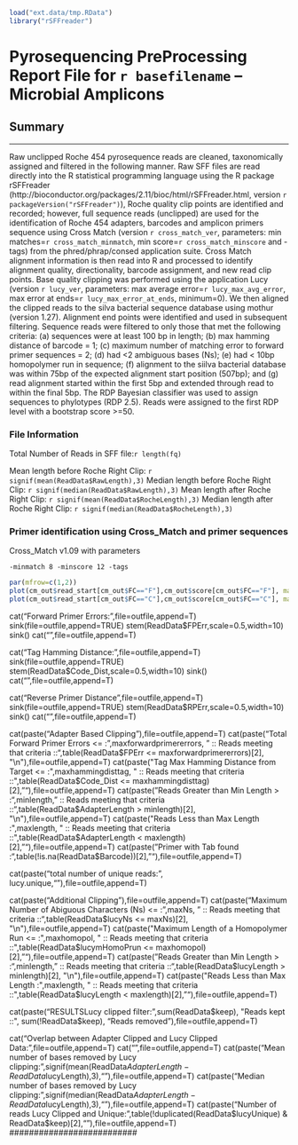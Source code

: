 ```r
load("ext.data/tmp.RData")
library("rSFFreader")
```

Pyrosequencing PreProcessing Report File for `r basefilename`  -- Microbial Amplicons
========================================================

Summary
--------------------------------------------------------
--------------------------------------------------------

Raw unclipped Roche 454 pyrosequence reads are cleaned, taxonomically assigned and filtered in
the following manner. Raw SFF files are read directly into the R statistical programming
language using the R package rSFFreader (http://bioconductor.org/packages/2.11/bioc/html/rSFFreader.html, version `r packageVersion("rSFFreader")`), Roche quality clip points are identified and recorded; however, full sequence
reads (unclipped) are used for the identification of Roche 454 adapters, barcodes and amplicon
primers sequence using Cross Match (version `r cross_match_ver`, parameters: min matches=`r cross_match_minmatch`, min
score=`r cross_match_minscore` and -tags) from the phred/phrap/consed application suite. Cross Match alignment information
is then read into R and processed to identify alignment quality, directionality, barcode
assignment, and new read clip points. Base quality clipping was performed using the application
Lucy (version `r lucy_ver`, parameters: max average error=`r lucy_max_avg_error`, max error at ends=`r lucy_max_error_at_ends`, minimum=0). 
We then aligned the clipped reads to the silva bacterial sequence database using mothur (version
1.27). Alignment end points were identified and used in subsequent filtering. Sequence reads
were filtered to only those that met the following criteria: (a) sequences were at least 100 bp in
length; (b) max hamming distance of barcode = 1; (c) maximum number of matching error to
forward primer sequences = 2; (d) had <2 ambiguous bases (Ns); (e) had < 10bp homopolymer
run in sequence; (f) alignment to the siilva bacterial database was within 75bp of the expected
alignment start position (507bp); and (g) read alignment started within the first 5bp and
extended through read to within the final 5bp. The RDP Bayesian classifier was used to assign
sequences to phylotypes (RDP 2.5). Reads were assigned to the first RDP level with a bootstrap
score >=50.

### File Information

Total Number of Reads in SFF file:`r length(fq)`

Mean length before Roche Right Clip: `r signif(mean(ReadData$RawLength),3)`
Median length before Roche Right Clip: `r signif(median(ReadData$RawLength),3)`
Mean length after Roche Right Clip: `r signif(mean(ReadData$RocheLength),3)`
Median length after Roche Right Clip: `r signif(median(ReadData$RocheLength),3)`


### Primer identification using Cross_Match and primer sequences
Cross_Match v1.09 with parameters
```
-minmatch 8 -minscore 12 -tags
```

```r
par(mfrow=c(1,2))
plot(cm_out$read_start[cm_out$FC=="F"],cm_out$score[cm_out$FC=="F"], main="Foward Match",xlab="basepair position",ylab="score")
plot(cm_out$read_start[cm_out$FC=="C"],cm_out$score[cm_out$FC=="C"], main="Reverse Match", ylab="basepair position",ylab="score")
```

cat("Forward Primer Errors:\n",file=outfile,append=T)
sink(file=outfile,append=TRUE)
stem(ReadData$FPErr,scale=0.5,width=10)
sink()
cat("\n",file=outfile,append=T)

cat("Tag Hamming Distance:\n",file=outfile,append=T)
sink(file=outfile,append=TRUE)
stem(ReadData$Code_Dist,scale=0.5,width=10)
sink()
cat("\n",file=outfile,append=T)


cat("Reverse Primer Distance\n",file=outfile,append=T)
sink(file=outfile,append=TRUE)
stem(ReadData$RPErr,scale=0.5,width=10)
sink()
cat("\n",file=outfile,append=T)

cat(paste("Adapter Based Clipping\n"),file=outfile,append=T)
cat(paste("Total Forward Primer Errors <= :",maxforwardprimererrors, " :: Reads meeting that criteria ::",table(ReadData$FPErr <= maxforwardprimererrors)[2], "\n"),file=outfile,append=T)
cat(paste("Tag Max Hamming Distance from Target <= :",maxhammingdisttag, " :: Reads meeting that criteria ::",table(ReadData$Code_Dist <= maxhammingdisttag)[2], "\n"),file=outfile,append=T)
cat(paste("Reads Greater than Min Length > :",minlength, " :: Reads meeting that criteria ::",table(ReadData$AdapterLength > minlength)[2], "\n"),file=outfile,append=T)
cat(paste("Reads Less than Max Length :",maxlength, " :: Reads meeting that criteria ::",table(ReadData$AdapterLength < maxlength)[2], "\n"),file=outfile,append=T)
cat(paste("Primer with Tab found :",table(!is.na(ReadData$Barcode))[2], "\n"),file=outfile,append=T)


cat(paste("total number of unique reads:", lucy.unique,"\n"),file=outfile,append=T)

cat(paste("\nLucy Additional Clipping\n"),file=outfile,append=T)
cat(paste("Maximum Number of Abiguous Characters (Ns) <= :",maxNs, " :: Reads meeting that criteria ::",table(ReadData$lucyNs <= maxNs)[2], "\n"),file=outfile,append=T)
cat(paste("Maximum Length of a Homopolymer Run <= :",maxhomopol, " :: Reads meeting that criteria ::",table(ReadData$lucymHomoPrun <= maxhomopol)[2], "\n"),file=outfile,append=T)
cat(paste("Reads Greater than Min Length > :",minlength, " :: Reads meeting that criteria ::",table(ReadData$lucyLength > minlength)[2], "\n"),file=outfile,append=T)
cat(paste("Reads Less than Max Length :",maxlength, " :: Reads meeting that criteria ::",table(ReadData$lucyLength < maxlength)[2], "\n"),file=outfile,append=T)

cat(paste("RESULTS\nAdditional Lucy clipped filter: ",sum(ReadData$keep), "Reads kept ::", sum(!ReadData$keep), "Reads removed\n"),file=outfile,append=T)

###########################
cat("Overlap between Adapter Clipped and Lucy Clipped Data:\n",file=outfile,append=T)
cat("\n",file=outfile,append=T)
cat(paste("Mean number of bases removed by Lucy clipping:",signif(mean(ReadData$AdapterLength-ReadData$lucyLength),3),"\n"),file=outfile,append=T)
cat(paste("Median number of bases removed by Lucy clipping:",signif(median(ReadData$AdapterLength-ReadData$lucyLength),3),"\n"),file=outfile,append=T)
cat(paste("Number of reads Lucy    Clipped and Unique:",table(!duplicated(ReadData$lucyUnique) & ReadData$keep)[2],"\n"),file=outfile,append=T)
##########################
